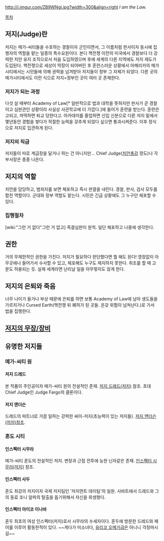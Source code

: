 http://i.imgur.com/ZB9WNgi.jpg?width=300&align=right
''I am the Law.''

[[목차]]

== 저지(Judge)란 ==
저지는 메가-씨티들을 수호하는 경찰이자 군인이면서, 그 이름처럼 판사이자 동시에 집행자의 역할을 맡는 일종의 특수요원이다. 본디 핵전쟁 이전의 미국에서 경찰보다 더 강력한 치안 유지 조직으로서 처음 도입하였으며 후에 세계의 다른 지역에도 저지 제도가 도입된다. 핵전쟁으로 세상이 막장이 되어버린 후 혼란스러운 상황에서 아메리카의 메가시티에서는 시민들에 의해 권력을 넘겨받아 저지들이 정부 그 자체가 되었다. 다른 곳의 메가시티에서도 이런 식으로 저지=정부인 곳이 여러 곳 존재한다.

=== 저지가 되는 과정 ===
다섯 살 때부터 Academy of Law[* 일반적으로 법과 대학을 뜻하지만 판사가 곧 경찰이고 심판관인 상황이라 사실상 사관학교에 더 가깝다.]에 들어가 훈련을 받는다. 훈련은 고되고, 까딱하면 퇴교 당한다고.
아카데미를 졸업하면 신입 신분으로 다른 저지 밑에서 몇년동안 경험을 쌓다가 적절한 능력을 갖추게 되었다 싶으면 통과시켜준다. 이후 정식으로 저지로 입관하게 된다.

=== 저지의 직급 ===
저지들이 따로 계급장을 달거나 하는 건 아니지만... Chief Judge([[치안총감]] 정도)나 각 부서장은 종종 나온다.

== 저지의 역할 ==
치안을 담당하고, 범죄자를 보면 체포하고 즉시 판결을 내린다. 경찰, 판사, 검사 모두를 합친 역할이다. 군대와 정부 역할도 맡는다. 시민은 긴급 상황에도 그 누구던 체포할 수 있다.

=== 집행절차 ===
[wiki:"그런 거 없다"그런 거 없고] 즉결심판이 원칙. 일단 체포하고 나중에 생각한다.

== 권한 ==
거의 무제한적인 권한을 가진다. 저지가 필요하다 판단했다면 뭘 해도 된다! 영장없이 아무곳에나 들어가서 수사할 수 있고, 체포해도 누구도 제지하지 못한다. 취조를 할 때 고문도 허용되는 듯. 실제 세계라면 난리날 일을 아무렇지도 않게 한다.

== 저지의 은퇴와 죽음 ==
너무 나이가 들거나 부상 때문에 은퇴를 하면 보통 Academy of Law에 남아 생도들을 가르치거나 Cursed Earth(핵전쟁 뒤 폐허가 된 곳들. 온갖 위험이 넘쳐난다.)로 가서 법을 집행한다.

== [[저지의 무장/장비]] ==

== 유명한 저지들 ==
=== 메가-씨티 원 ===
==== 저지 드레드 ====
본 작품의 주인공이자 메가-씨티 원의 전설적인 존재. [[저지 드레드(저지)]] 참조. 초대 Chief Judge인 Judge Fargo의 클론이다.
==== 저지 앤더슨 ====
드레드의 파트너로 가끔 일하는 강력한 싸이-저지(초능력이 있는 저지들). [[저지 앤더슨(저지)]]참조.
=== 혼도 시티 ===
==== 인스펙터 시무라 ====
메가-씨티 혼도의 전설적인 저지. 변장과 근접 전투에 능한 닌자같은 존재. [[인스펙터 시무라(저지)]] 참조.
==== 인스펙터 사두 ====
혼도 최강의 저지이자 국제 저지팀인 '저지먼트 데이팀'의 일원. 사바트에서 드레드와 그의 동료 조니 알파의 탈출을 돕기위해서 자신을 희생했다.
==== 인스펙터 아이코 이나바 ====
혼두 최초의 여성 인스펙터(저지)로서 시무라의 수세자이다. 혼두에 방문한 드레드와 페어를 이루어 활동한적이 있다. ~~게다가 미소녀다, [[유리코 오메가]]급은 아니니 걱정마시길~~
